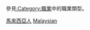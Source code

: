 {{Catnav|頁面分類|各種主題的頁面分類|按國家分類|各國人物|馬來西亞人}}
{{Catnav|頁面分類|人物|職業|按职业分类的各国人物}}
{{Catnav|頁面分類|人物|各國人物|馬來西亞人}}

參見[[:Category:職業|:Category:職業]]中的職業類型。
{{Commons category|People of Malaysia by occupation}}

[[Category:馬來西亞人|]]
[[Category:各職業諸國人物|Malaysian]]